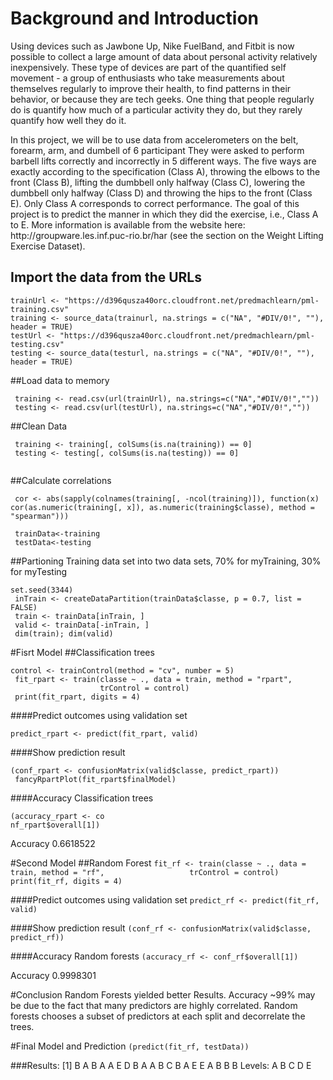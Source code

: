 # Background and Introduction

Using devices such as Jawbone Up, Nike FuelBand, and Fitbit is now possible to collect a large amount of data about personal activity relatively inexpensively. These type of devices are part of the quantified self movement - a group of enthusiasts who take measurements about themselves regularly to improve their health, to find patterns in their behavior, or because they are tech geeks. One thing that people regularly do is quantify how much of a particular activity they do, but they rarely quantify how well they do it.

In this project, we will be to use data from accelerometers on the belt, forearm, arm, and dumbell of 6 participant They were asked to perform barbell lifts correctly and incorrectly in 5 different ways. The five ways are exactly according to the specification (Class A), throwing the elbows to the front (Class B), lifting the dumbbell only halfway (Class C), lowering the dumbbell only halfway (Class D) and throwing the hips to the front (Class E). Only Class A corresponds to correct performance. The goal of this project is to predict the manner in which they did the exercise, i.e., Class A to E. More information is available from the website here: http://groupware.les.inf.puc-rio.br/har (see the section on the Weight Lifting Exercise Dataset).


## Import the data from the URLs

```
trainUrl <- "https://d396qusza40orc.cloudfront.net/predmachlearn/pml-training.csv"
training <- source_data(trainurl, na.strings = c("NA", "#DIV/0!", ""), header = TRUE)
testUrl <- "https://d396qusza40orc.cloudfront.net/predmachlearn/pml-testing.csv"
testing <- source_data(testurl, na.strings = c("NA", "#DIV/0!", ""), header = TRUE)
```
##Load data to memory

```
 training <- read.csv(url(trainUrl), na.strings=c("NA","#DIV/0!",""))
 testing <- read.csv(url(testUrl), na.strings=c("NA","#DIV/0!",""))
```
##Clean Data
 
```
 training <- training[, colSums(is.na(training)) == 0]
 testing <- testing[, colSums(is.na(testing)) == 0]
 
```

##Calculate correlations

```
 cor <- abs(sapply(colnames(training[, -ncol(training)]), function(x) cor(as.numeric(training[, x]), as.numeric(training$classe), method = "spearman")))
 
 trainData<-training
 testData<-testing
```

##Partioning Training data set into two data sets, 70% for myTraining, 30% for myTesting

```
set.seed(3344) 
 inTrain <- createDataPartition(trainData$classe, p = 0.7, list = FALSE)
 train <- trainData[inTrain, ]
 valid <- trainData[-inTrain, ]
 dim(train); dim(valid)
```
#Fisrt Model
##Classification trees
 
```
control <- trainControl(method = "cv", number = 5)
 fit_rpart <- train(classe ~ ., data = train, method = "rpart", 
                    trControl = control)
 print(fit_rpart, digits = 4)
```



####Predict outcomes using validation set
```
predict_rpart <- predict(fit_rpart, valid)
```
 
####Show prediction result
```
(conf_rpart <- confusionMatrix(valid$classe, predict_rpart))
 fancyRpartPlot(fit_rpart$finalModel)
```
 

####Accuracy Classification trees
```
(accuracy_rpart <- co
nf_rpart$overall[1])
```
 Accuracy 
0.6618522


#Second Model
##Random Forest 
 ```
fit_rf <- train(classe ~ ., data = train, method = "rf", 
                 trControl = control)
 print(fit_rf, digits = 4)
```

####Predict outcomes using validation set
 ```
predict_rf <- predict(fit_rf, valid)
```
 

####Show prediction result
 ```
 (conf_rf <- confusionMatrix(valid$classe, predict_rf))
```

 
####Accuracy Random forests
 ```
 (accuracy_rf <- conf_rf$overall[1])
```

Accuracy 
0.9998301 
 
#Conclusion
 Random Forests yielded better Results.
 Accuracy ~99% may be due to the fact that many 
 predictors are highly correlated. Random forests 
 chooses a subset of predictors at each split and 
 decorrelate the trees. 
 
#Final Model and Prediction
 ```
 (predict(fit_rf, testData)) 
```
 
###Results:
[1] B A B A A E D B A A B C B A E E A B B B
Levels: A B C D E

